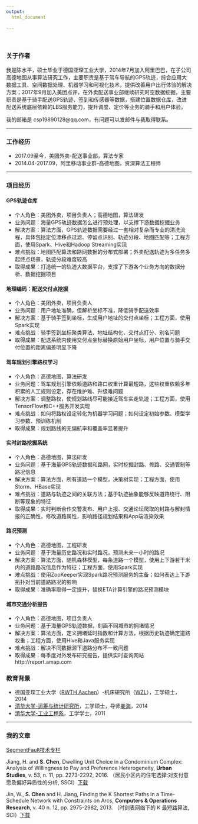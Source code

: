 ```yaml
---
output:
  html_document
   
---
```

<br>

### 关于作者

我是陈水平，硕士毕业于德国亚琛工业大学，2014年7月加入阿里巴巴，在子公司高德地图从事算法研究工作，主要职责是基于驾车导航的GPS轨迹，综合应用大数据工具、空间数据处理、机器学习和可视化技术，提供改善用户出行体验的解决方案；2017年9月加入美团点评，在外卖配送事业部继续研究时空数据挖掘，主要职责是基于骑手配送GPS轨迹、签到和传感器等数据，搭建位置数据仓库，改进配送系统底层依赖的LBS服务能力，提升调度、定价等业务的骑手和用户体验。

我的邮箱是 csp19890128@qq.com，有问题可以发邮件与我取得联系。

<hr>

### 工作经历
+ 2017.09至今，美团外卖-配送事业部，算法专家
+ 2014.04-2017.09，阿里移动事业群-高德地图，资深算法工程师

<hr>

### 项目经历

#### GPS轨迹仓库
- 个人角色：美团外卖，项目负责人；高德地图，算法研发
- 业务问题：海量GPS轨迹数据怎么进行预处理，以支撑下游数据挖掘业务
- 解决方案：算法方面，GPS轨迹数据需要经过一套相对复杂而专业的清洗流程，具体包括定位漂移点过滤、停留点识别、轨迹分段、地图匹配等；工程方面，使用Spark、Hive和Hadoop Streaming实现
- 难点挑战：地图匹配算法和路网数据的分布式部署；外卖配送轨迹为多任务多起终点场景，轨迹分段难度较高
- 取得成果：打造统一的轨迹大数据平台，支撑了下游各个业务方向的数据分析、数据挖掘项目

#### 地理编码：配送交付点挖掘
- 个人角色：美团外卖，项目负责人
- 业务问题：用户地址准确，但解析坐标不准，降低骑手配送效率
- 解决方案：基于骑手签到坐标，生成用户地址的交付点坐标；工程方面，使用Spark实现
- 难点挑战：骑手签到坐标聚类算法、地址结构化、交付点打分、别名问题
- 取得成果：配送系统内使用交付点坐标替换原始用户坐标，用户位置与骑手交付位置的距离偏差明显下降

#### 驾车规划引擎路权学习
- 个人角色：高德地图，算法研发
- 业务问题：驾车规划引擎依赖道路和路口权重计算最短路，这些权重依赖多年积累的人工规则设定，存在维护难、升级难问题
- 解决方案：调整路权，使规划路线尽可能接近驾车实走轨迹；工程方面，使用TensorFlow和C++服务开发实现
- 难点挑战：如何将路权设定转化为机器学习问题；如何设定初始参数、模型学习参数、预训练机制
- 取得成果：规划路线的无偏航率和覆盖率显著提升

#### 实时封路挖掘系统
- 个人角色：高德地图，算法研发
- 业务问题：基于海量GPS轨迹数据和路网，实时挖掘封路、修路、交通管制等路况信息
- 解决方案：算法方面，所有道路一个模型，决策树实现；工程方面，使用Storm、HBase实现
- 难点挑战：道路与轨迹之间的关联方法；基于轨迹抽象能够反映道路绕行、阻断等现象的特征
- 取得成果：实时判断合作交警发布、用户上报、交通论坛爬取的封路与解封情报的正确性，修改道路属性，影响路径规划结果和App端渲染效果

#### 路况预测
- 个人角色：高德地图，工程研发
- 业务问题：基于海量历史路况和实时路况，预测未来一小时的路况
- 解决方案：算法方面，随机森林模型，每条道路一个模型，使用上下游若干米内的道路路况信息作为特征；工程方面，使用Spark实现
- 难点挑战：使用ZooKeeper实现Spark路况预测服务的主备；如何表达上下游拓扑对当前道路路况的影响
- 取得成果：准确率取得一定提升，替换ETA计算引擎的路况预测模块

#### 城市交通分析报告
- 个人角色：高德地图，项目负责人
- 业务问题：基于海量GPS轨迹数据，刻画不同城市的拥堵情况
- 解决方案：算法方面，定义拥堵延时指数和计算方法，根据历史轨迹确定道路权重；工程方面，使用Hive和Java服务实现
- 难点挑战：解决不同数据源下道路分布不一致问题
- 取得成果：每季度对外发布研究报告，提供实时查询网站 http://report.amap.com


### 教育背景
+ 德国亚琛工业大学（[RWTH Aachen](http://www.rwth-aachen.de/)）-机床研究所（[WZL](http://www.wzl.rwth-aachen.de/en/index.htm)），工学硕士，2014
+ [清华大学-运筹与统计研究所](http://www.ie.tsinghua.edu.cn/List/index/cid/52.html)，工学硕士，导师[姜海](http://www.ie.tsinghua.edu.cn/haijiang/)，2014
+ [清华大学-工业工程系](http://www.ie.tsinghua.edu.cn/)，工学学士，2011

<hr>

### 我的文章
[SegmentFault技术专栏](https://segmentfault.com/blog/datalab)

Jiang, H. and **S. Chen**, Dwelling Unit Choice in a Condominium Complex: Analysis of Willingness to Pay and Preference Heterogeneity, **Urban Studies**, v. 53, n. 11, pp. 2273-2292, 2016. （居民小区内的住宅选择:对支付意愿及偏好异质性的分析, SSCI）[下载](files/paper_dwelling_urban_studies.pdf)

Jin, W., **S. Chen** and H. Jiang, Finding the K Shortest Paths in a Time-Schedule Network with Constraints on Arcs, **Computers & Operations Research**, v. 40 n. 12, pp. 2975-2982, 2013. （时刻表网络下的 K 最短路算法, SCI）[下载](files/paper_kpath_computer_operation_research.pdf)


